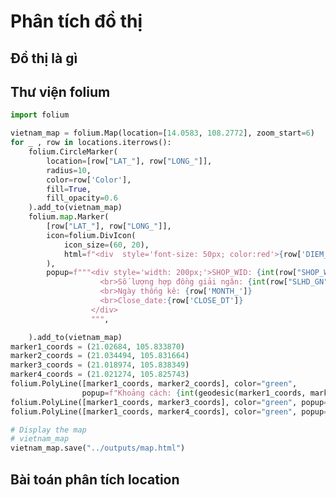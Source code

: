 # Phân tích đồ thị

## Đồ thị là gì
## Thư viện folium
```python
import folium

vietnam_map = folium.Map(location=[14.0583, 108.2772], zoom_start=6)
for _ , row in locations.iterrows():
    folium.CircleMarker(
        location=[row["LAT_"], row["LONG_"]],
        radius=10,
        color=row['Color'],
        fill=True,
        fill_opacity=0.6
    ).add_to(vietnam_map)
    folium.map.Marker(
        [row["LAT_"], row["LONG_"]],
        icon=folium.DivIcon(
            icon_size=(60, 20),
            html=f"<div  style='font-size: 50px; color:red'>{row['DIEM_MAT_BANG']}</div>",
        ),
        popup=f"""<div style='width: 200px;'>SHOP_WID: {int(row["SHOP_WID"])}
                    <br>Số lượng hợp đồng giải ngân: {int(row["SLHD_GN"])}
                    <br>Ngày thống kê: {row['MONTH_']}
                    <br>Close_date:{row['CLOSE_DT']}
                  </div>
                  """,

    ).add_to(vietnam_map)
marker1_coords = (21.02684, 105.833870)
marker2_coords = (21.034494, 105.831664)
marker3_coords = (21.018974, 105.838349)
marker4_coords = (21.021274, 105.825743)
folium.PolyLine([marker1_coords, marker2_coords], color="green", 
                popup=f"Khoảng cách: {int(geodesic(marker1_coords, marker2_coords).meters)}").add_to(vietnam_map)
folium.PolyLine([marker1_coords, marker3_coords], color="green", popup=f"Khoảng cách: {int(geodesic(marker1_coords, marker3_coords).meters)}").add_to(vietnam_map)
folium.PolyLine([marker1_coords, marker4_coords], color="green", popup=f"Khoảng cách: {int(geodesic(marker1_coords, marker4_coords).meters)}").add_to(vietnam_map)

# Display the map
# vietnam_map
vietnam_map.save("../outputs/map.html")
```
## Bài toán phân tích location